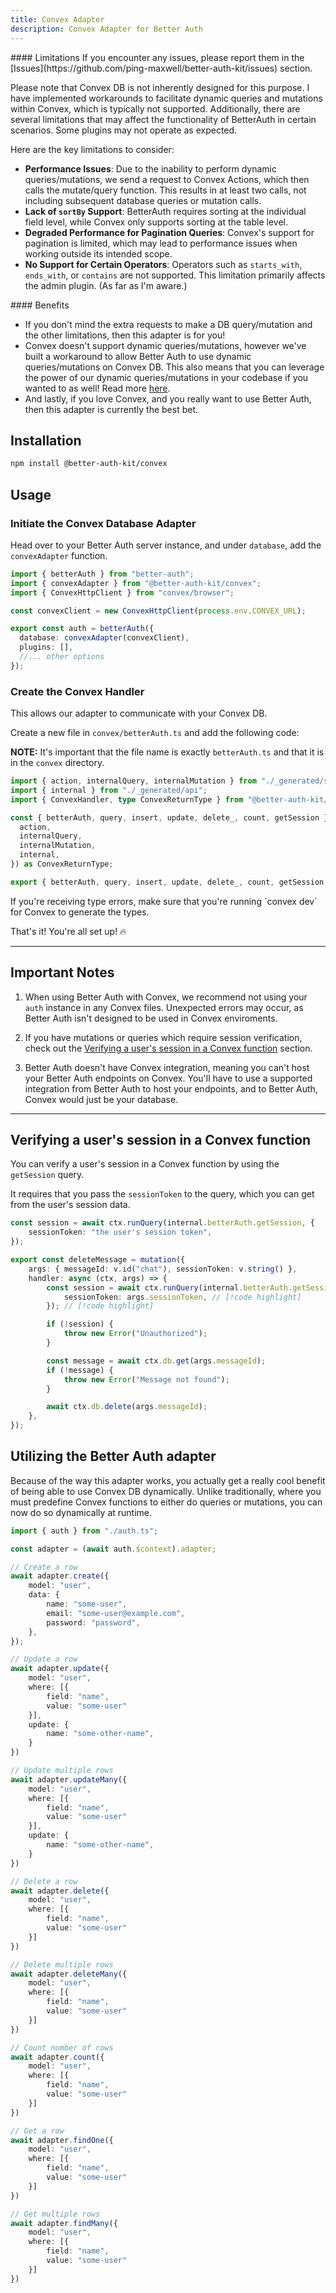 ```yaml
---
title: Convex Adapter
description: Convex Adapter for Better Auth
---
```


<GithubButton url="https://github.com/ping-maxwell/better-auth-kit/tree/main/packages/adapters/convex" />
<NpmButton url="https://www.npmjs.com/package/@better-auth-kit/convex" />

<Callout type="warn">
#### Limitations
If you encounter any issues, please report them in the [Issues](https://github.com/ping-maxwell/better-auth-kit/issues) section.

Please note that Convex DB is not inherently designed for this purpose. I have implemented workarounds to facilitate dynamic queries and mutations within Convex, which is typically not supported. Additionally, there are several limitations that may affect the functionality of BetterAuth in certain scenarios. Some plugins may not operate as expected.

Here are the key limitations to consider:
- **Performance Issues**: Due to the inability to perform dynamic queries/mutations, we send a request to Convex Actions, which then calls the mutate/query function. This results in at least two calls, not including subsequent database queries or mutation calls.
- **Lack of `sortBy` Support**: BetterAuth requires sorting at the individual field level, while Convex only supports sorting at the table level.
- **Degraded Performance for Pagination Queries**: Convex's support for pagination is limited, which may lead to performance issues when working outside its intended scope.
- **No Support for Certain Operators**: Operators such as `starts_with`, `ends_with`, or `contains` are not supported. This limitation primarily affects the admin plugin. (As far as I'm aware.)

</Callout>

<Callout>
#### Benefits

* If you don't mind the extra requests to make a DB query/mutation and the other limitations, then this adapter is for you!
* Convex doesn't support dynamic queries/mutations, however we've built a workaround to allow Better Auth to use dynamic queries/mutations on Convex DB. 
This also means that you can leverage the power of our dynamic queries/mutations in your codebase if you wanted to as well! Read more [here](#utilizing-the-better-auth-adapter).
* And lastly, if you love Convex, and you really want to use Better Auth, then this adapter is currently the best bet.
</Callout>

## Installation

```bash
npm install @better-auth-kit/convex
```

## Usage

<Steps>

<Step>

### Initiate the Convex Database Adapter

Head over to your Better Auth server instance, and under `database`, add the `convexAdapter` function.

```ts
import { betterAuth } from "better-auth";
import { convexAdapter } from "@better-auth-kit/convex";
import { ConvexHttpClient } from "convex/browser";

const convexClient = new ConvexHttpClient(process.env.CONVEX_URL);

export const auth = betterAuth({
  database: convexAdapter(convexClient),
  plugins: [],
  //... other options
});
```
</Step>

<Step>

### Create the Convex Handler

This allows our adapter to communicate with your Convex DB.

Create a new file in `convex/betterAuth.ts` and add the following code:

**NOTE:** It's important that the file name is exactly `betterAuth.ts` and that it is in the `convex` directory.

```ts
import { action, internalQuery, internalMutation } from "./_generated/server";
import { internal } from "./_generated/api";
import { ConvexHandler, type ConvexReturnType } from "@better-auth-kit/convex/handler";

const { betterAuth, query, insert, update, delete_, count, getSession } = ConvexHandler({
  action,
  internalQuery,
  internalMutation,
  internal,
}) as ConvexReturnType;

export { betterAuth, query, insert, update, delete_, count, getSession };
```

<Callout type="info">
  If you're receiving type errors, make sure that you're running `convex dev` for Convex to generate the types.
</Callout>

</Step>

</Steps>

That's it! You're all set up! 🔥

---

## Important Notes


1. When using Better Auth with Convex, we recommend not using your `auth` instance in any Convex files.
Unexpected errors may occur, as Better Auth isn't designed to be used in Convex enviroments.

2. If you have mutations or queries which require session verification, check out the [Verifying a user's session in a Convex function](#verifying-a-users-session-in-a-convex-function) section.

3. Better Auth doesn't have Convex integration, meaning you can't host your Better Auth endpoints on Convex.
You'll have to use a supported integration from Better Auth to host your endpoints, and to Better Auth, Convex would just be your database.

---

## Verifying a user's session in a Convex function

You can verify a user's session in a Convex function by using the `getSession` query.

It requires that you pass the `sessionToken` to the query, which you can get from the user's session data.

```ts
const session = await ctx.runQuery(internal.betterAuth.getSession, {
    sessionToken: "the user's session token",
});
```

```ts title="Example"
export const deleteMessage = mutation({
	args: { messageId: v.id("chat"), sessionToken: v.string() },
	handler: async (ctx, args) => {
		const session = await ctx.runQuery(internal.betterAuth.getSession, { // [!code highlight]
			sessionToken: args.sessionToken, // [!code highlight]
		}); // [!code highlight]

		if (!session) {
			throw new Error("Unauthorized");
		}

		const message = await ctx.db.get(args.messageId);
		if (!message) {
			throw new Error("Message not found");
		}

		await ctx.db.delete(args.messageId);
	},
});
```

## Utilizing the Better Auth adapter

Because of the way this adapter works, you actually get a really cool benefit of being able to use Convex DB dynamically.
Unlike traditionally, where you must predefine Convex functions to either do queries or mutations, you can now do so dynamically at runtime.

```ts title="Example"
import { auth } from "./auth.ts";

const adapter = (await auth.$context).adapter;

// Create a row
await adapter.create({
	model: "user",
	data: {
		name: "some-user",
		email: "some-user@example.com",
		password: "password",
	},
});

// Update a row
await adapter.update({
	model: "user",
	where: [{
		field: "name",
		value: "some-user"	
	}],
	update: {
		name: "some-other-name",
	}
})

// Update multiple rows
await adapter.updateMany({
	model: "user",
	where: [{
		field: "name",
		value: "some-user"
	}],
	update: {
		name: "some-other-name",
	}
})

// Delete a row
await adapter.delete({
	model: "user",
	where: [{
		field: "name",
		value: "some-user"
	}]
})

// Delete multiple rows
await adapter.deleteMany({
	model: "user",
	where: [{
		field: "name",
		value: "some-user"
	}]
})

// Count number of rows
await adapter.count({
	model: "user",
	where: [{
		field: "name",
		value: "some-user"
	}]
})

// Get a row
await adapter.findOne({
	model: "user",
	where: [{
		field: "name",
		value: "some-user"
	}]
})

// Get multiple rows
await adapter.findMany({
	model: "user",
	where: [{
		field: "name",
		value: "some-user"
	}]
})
```